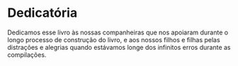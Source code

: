 # Dedicatória {-}

Dedicamos esse livro às nossas companheiras que nos apoiaram durante o longo processo de construção do livro, e aos nossos filhos e filhas pelas distrações e alegrias quando estávamos longe dos infinitos erros durante as compilações.
